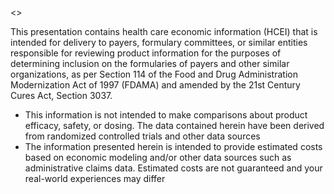 <>
<p className='mb-10'>This presentation contains health care economic information (HCEI) that is intended for delivery to
  payers, formulary committees, or similar entities responsible for reviewing product information for the purposes of
  determining inclusion on the formularies of payers and other similar organizations, as per Section 114 of the Food and
  Drug Administration Modernization Act of 1997 (FDAMA) and amended by the 21st Century Cures Act, Section 3037.</p>
<ul>
  <li>This information is not intended to make comparisons about product efficacy, safety, or dosing. The data contained herein have been derived from randomized controlled trials and other data sources</li>
  <li>The information presented herein is intended to provide estimated costs based on economic modeling and/or other data sources such as administrative claims data. Estimated costs are not guaranteed and your real-world experiences may differ</li>
</ul>
</>